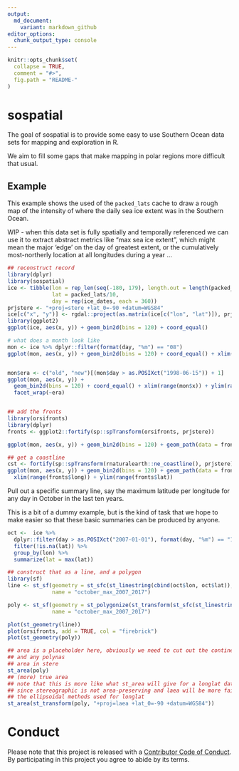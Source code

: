 ```yaml
---
output:
  md_document:
    variant: markdown_github
editor_options: 
  chunk_output_type: console
---
```


<!-- README.md is generated from README.Rmd. Please edit that file -->

```r
knitr::opts_chunk$set(
  collapse = TRUE,
  comment = "#>",
  fig.path = "README-"
)
```

# sospatial

The goal of sospatial is to provide some easy to use Southern Ocean data sets for 
mapping and exploration in R. 

We aim to fill some gaps that make mapping in polar regions more difficult that usual. 

## Example

This example shows the used of the `packed_lats` cache to draw a rough map of the intensity
of where the daily sea ice extent was in the Southern Ocean. 

WIP - when this data set is fully spatially and temporally referenced we can use it 
to extract abstract metrics like "max sea ice extent", which might mean the major 'edge' on the day of greatest extent, or the cumulatively most-northerly location at all longitudes during a year ...


```r
## reconstruct record
library(dplyr)
library(sospatial)
ice <- tibble(lon = rep_len(seq(-180, 179), length.out = length(packed_lats)), 
              lat = packed_lats/10,
              day = rep(ice_dates, each = 360))
prjstere <- "+proj=stere +lat_0=-90 +datum=WGS84"
ice[c("x", "y")] <- rgdal::project(as.matrix(ice[c("lon", "lat")]), prjstere)
library(ggplot2)
ggplot(ice, aes(x, y)) + geom_bin2d(bins = 120) + coord_equal()

# what does a month look like
mon <- ice %>% dplyr::filter(format(day, "%m") == "08")
ggplot(mon, aes(x, y)) + geom_bin2d(bins = 120) + coord_equal() + xlim(range(mon$x)) + ylim(range(mon$y))


mon$era <- c("old", "new")[(mon$day > as.POSIXct("1998-06-15")) + 1]
ggplot(mon, aes(x, y)) + 
  geom_bin2d(bins = 120) + coord_equal() + xlim(range(mon$x)) + ylim(range(mon$y)) + 
  facet_wrap(~era)


## add the fronts 
library(orsifronts)
library(dplyr)
fronts <- ggplot2::fortify(sp::spTransform(orsifronts, prjstere))

ggplot(mon, aes(x, y)) + geom_bin2d(bins = 120) + geom_path(data = fronts, aes(long, lat, group = group, colour = id))

## get a coastline
cst <- fortify(sp::spTransform(rnaturalearth::ne_coastline(), prjstere))
ggplot(mon, aes(x, y)) + geom_bin2d(bins = 120) + geom_path(data = fronts, aes(long, lat, group = group, colour = id)) + geom_path(data = cst, aes(long, lat, group = group)) + 
  xlim(range(fronts$long)) + ylim(range(fronts$lat))

```

Pull out a specific summary line, say the maximum latitude per longitude for any day
in October in the last ten years. 

This is a bit of a dummy example, but is the kind of task that we hope to make easier
so that  these basic summaries can be produced by anyone. 

```r
oct <-  ice %>% 
  dplyr::filter(day > as.POSIXct("2007-01-01"), format(day, "%m") == "10") %>% 
  filter(!is.na(lat)) %>% 
  group_by(lon) %>% 
  summarize(lat = max(lat)) 

## construct that as a line, and a polygon
library(sf)
line <- st_sf(geometry = st_sfc(st_linestring(cbind(oct$lon, oct$lat)), crs = 4326), 
              name = "october_max_2007_2017")

poly <- st_sf(geometry = st_polygonize(st_transform(st_sfc(st_linestring(cbind(oct$lon, oct$lat)[c(1:nrow(oct), 1), ]), crs = 4326), prjstere)), 
              name = "october_max_2007_2017")

plot(st_geometry(line))
plot(orsifronts, add = TRUE, col = "firebrick")
plot(st_geometry(poly))

## area is a placeholder here, obviously we need to cut out the continent
## and any polynas
## area in stere
st_area(poly)
## (more) true area
## note that this is more like what st_area will give for a longlat dataset
## since stereographic is not area-preserving and laea will be more faithful
## the ellipsoidal methods used for longlat
st_area(st_transform(poly, "+proj=laea +lat_0=-90 +datum=WGS84"))
```

# Conduct

Please note that this project is released with a [Contributor Code of Conduct](CONDUCT.md). By participating in this project you agree to abide by its terms.

